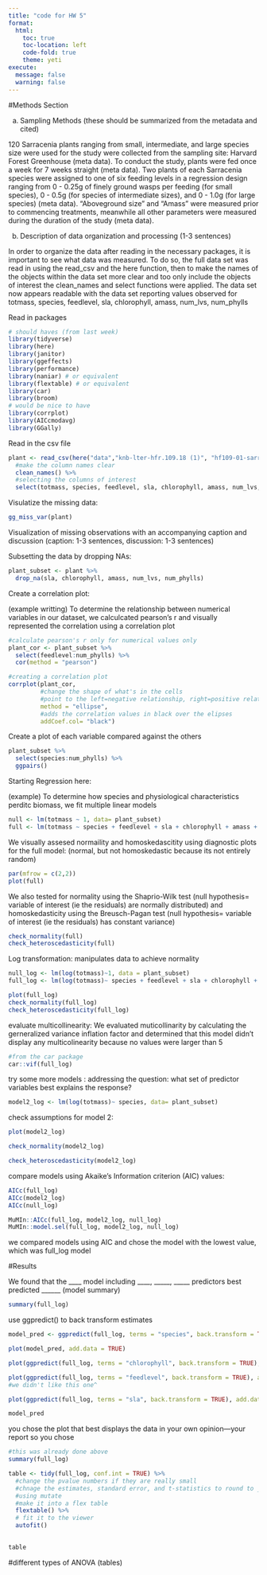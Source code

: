 ```yaml
---
title: "code for HW 5"
format: 
  html:
    toc: true
    toc-location: left
    code-fold: true
    theme: yeti 
execute:
  message: false
  warning: false
---
```

#Methods Section 

a. Sampling Methods (these should be summarized from the metadata and cited)

120 Sarracenia plants ranging from small, intermediate, and large species size were used for the study were collected from the sampling site: Harvard Forest Greenhouse (meta data). To conduct the study, plants were fed once a week for 7 weeks straight (meta data). Two plants of each Sarracenia species were assigned to one of six feeding levels in a regression design ranging from 0 - 0.25g of finely ground wasps per feeding (for small species), 0 - 0.5g (for species of intermediate sizes), and 0 - 1.0g (for large species) (meta data). "Aboveground size" and "Amass" were measured prior to commencing treatments, meanwhile all other parameters were measured during the duration of the study (meta data).

b. Description of data organization and processing (1-3 sentences)

In order to organize the data after reading in the necessary packages, it is important to see what data was measured. To do so, the full data set was read in using the read_csv and the here function, then to make the names of the objects within the data set more clear and too only include the objects of interest the clean_names and select functions were applied. The data set now appears readable with the data set reporting values observed for totmass, species, feedlevel, sla, chlorophyll, amass, num_lvs, num_phylls


Read in packages
```r
# should haves (from last week)
library(tidyverse)
library(here)
library(janitor)
library(ggeffects)
library(performance)
library(naniar) # or equivalent
library(flextable) # or equivalent
library(car)
library(broom)
# would be nice to have
library(corrplot)
library(AICcmodavg)
library(GGally)
```

Read in the csv file
```r
plant <- read_csv(here("data","knb-lter-hfr.109.18 (1)", "hf109-01-sarracenia.csv")) %>% 
  #make the column names clear
  clean_names() %>% 
  #selecting the columns of interest
  select(totmass, species, feedlevel, sla, chlorophyll, amass, num_lvs, num_phylls)
```

Visulatize the missing data: 
```r
gg_miss_var(plant)
```

Visualization of missing observations with an accompanying caption and discussion
(caption: 1-3 sentences, discussion: 1-3 sentences)


Subsetting the data by dropping NAs:
```r
plant_subset <- plant %>% 
  drop_na(sla, chlorophyll, amass, num_lvs, num_phylls)
```

Create a correlation plot: 

(example writting) To determine the relationship between numerical variables in our dataset, we calculcated pearson's r and visually represented the correlation using a correlation plot
```r
#calculate pearson's r only for numerical values only
plant_cor <- plant_subset %>% 
  select(feedlevel:num_phylls) %>% 
  cor(method = "pearson")

#creating a correlation plot
corrplot(plant_cor,
         #change the shape of what's in the cells
         #point to the left=negative relationship, right=positive relationship
         method = "ellipse",
         #adds the correlation values in black over the elipses
         addCoef.col= "black")
```

Create a plot of each variable compared against the others 
```r
plant_subset %>% 
  select(species:num_phylls) %>% 
  ggpairs()
```

Starting Regression here: 

(example) To determine how species and physiological characteristics perditc biomass, we fit multiple linear models 
```r
null <- lm(totmass ~ 1, data= plant_subset)
full <- lm(totmass ~ species + feedlevel + sla + chlorophyll + amass + num_lvs + num_phylls, data= plant_subset)
```

We visually assesed normaility and homoskedascitity using diagnostic plots for the full model: (normal, but not homoskedastic because its not entirely random)
```r
par(mfrow = c(2,2))
plot(full)
```

We also tested for normality using the Shaprio-Wilk test (null hypothesis= variable of interest (ie the residuals) are normally distributed) and homoskedasticity using the Breusch-Pagan test (null hypothesis= variable of interest (ie the residuals) has constant variance)
```r
check_normality(full)
check_heteroscedasticity(full)
```

Log transformation: manipulates data to achieve normality 
```r
null_log <- lm(log(totmass)~1, data = plant_subset)
full_log <- lm(log(totmass)~ species + feedlevel + sla + chlorophyll + amass + num_lvs + num_phylls, data= plant_subset)

plot(full_log)
check_normality(full_log)
check_heteroscedasticity(full_log)
```

evaluate multicollinearity: 
We evaluated muticollinarity by calculating the gerneralized variance inflation factor and determined that this model didn't display any multicolinearity because no values were larger than 5 
```r
#from the car package
car::vif(full_log)
```
 
try some more models : addressing the question: what set of predictor variables best explains the response? 
```r
model2_log <- lm(log(totmass)~ species, data= plant_subset)
```

check assumptions for model 2:
```r
plot(model2_log)

check_normality(model2_log)

check_heteroscedasticity(model2_log)
```

compare models using Akaike's Information criterion (AIC) values: 
```r
AICc(full_log)
AICc(model2_log)
AICc(null_log)

MuMIn::AICc(full_log, model2_log, null_log)
MuMIn::model.sel(full_log, model2_log, null_log)
```

we compared models using AIC and chose the model with the lowest value, which was full_log model 

#Results 

We found that the ____ model including ____, _____, _____ predictors best predicted ______ (model summary) 
```r
summary(full_log)
```

use ggpredict() to back transform estimates 
```r
model_pred <- ggpredict(full_log, terms = "species", back.transform = TRUE)

plot(model_pred, add.data = TRUE)

plot(ggpredict(full_log, terms = "chlorophyll", back.transform = TRUE), add.data = TRUE)

plot(ggpredict(full_log, terms = "feedlevel", back.transform = TRUE), add.data = TRUE)
#we didn't like this one^

plot(ggpredict(full_log, terms = "sla", back.transform = TRUE), add.data = TRUE)

model_pred
```

you chose the plot that best displays the data in your own opinion---your report so you chose 
```r
#this was already done above
summary(full_log)

table <- tidy(full_log, conf.int = TRUE) %>% 
  #change the pvalue numbers if they are really small
  #chnage the estimates, standard error, and t-statistics to round to ___ digits
  #using mutate 
  #make it into a flex table 
  flextable() %>% 
  # fit it to the viewer 
  autofit()
  

table
```

#different types of ANOVA (tables)


